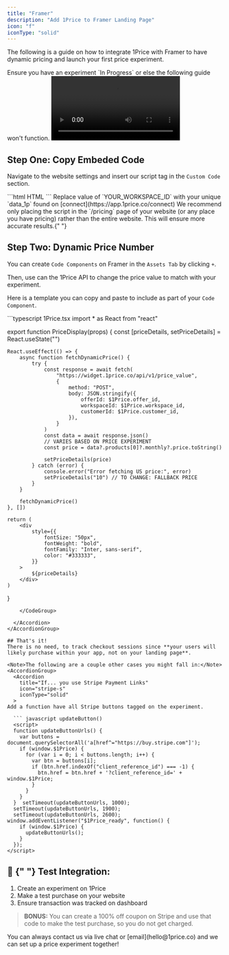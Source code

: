 ```yaml
---
title: "Framer"
description: "Add 1Price to Framer Landing Page"
icon: "f"
iconType: "solid"
---
```


The following is a guide on how to integrate 1Price with Framer to have dynamic pricing and launch your first price experiment.

<Warning>
  Ensure you have an experiment `In Progress` or else the following guide won't
  function.
</Warning>
<video
  controls
  className="w-full aspect-video"
  src="/videos/Framer.mp4"
></video>

## Step One: Copy Embeded Code

Navigate to the website settings and insert our script tag in the `Custom Code` section.

<CodeGroup>
  ```html HTML
  <script
    src="https://widget.1price.co/script.js"
    data-1p="YOUR_WORKSPACE_ID"
    defer
  ></script>
  ```
</CodeGroup>

<Warning>
  Replace value of `YOUR_WORKSPACE_ID` with your unique `data_1p` found on
  [connect](https://app.1price.co/connect)
</Warning>

<Tip>
  We recommend only placing the script in the `/pricing` page of your website
  (or any place you have pricing) rather than the entire website. This will
  ensure more accurate results.{" "}
</Tip>

## Step Two: Dynamic Price Number

You can create `Code Components` on Framer in the `Assets Tab` by clicking `+`.

Then, use can the 1Price API to change the price value to match with your experiment.

Here is a template you can copy and paste to include as part of your `Code Component`.

<AccordionGroup>
  <Accordion
    title="[TEMPLATE] Dynamic Price "
    icon="code"
    iconType="solid"
  >
  <CodeGroup>
 ```typescript 1Price.tsx
import * as React from "react"

export function PriceDisplay(props) {
    const [priceDetails, setPriceDetails] = React.useState("")

    React.useEffect(() => {
        async function fetchDynamicPrice() {
            try {
                const response = await fetch(
                    "https://widget.1price.co/api/v1/price_value",
                    {
                        method: "POST",
                        body: JSON.stringify({
                            offerId: $1Price.offer_id,
                            workspaceId: $1Price.workspace_id,
                            customerId: $1Price.customer_id,
                        }),
                    }
                )
                const data = await response.json()
                // VARIES BASED ON PRICE EXPERIMENT
                const price = data?.products[0]?.monthly?.price.toString()

                setPriceDetails(price)
            } catch (error) {
                console.error("Error fetching US price:", error)
                setPriceDetails("10") // TO CHANGE: FALLBACK PRICE
            }
        }

        fetchDynamicPrice()
    }, [])

    return (
        <div
            style={{
                fontSize: "50px",
                fontWeight: "bold",
                fontFamily: "Inter, sans-serif",
                color: "#333333",
            }}
        >
            ${priceDetails}
        </div>
    )

}

````
    </CodeGroup>

  </Accordion>
</AccordionGroup>

## That's it!
There is no need, to track checkout sessions since **your users will likely purchase within your app, not on your landing page**.

<Note>The following are a couple other cases you might fall in:</Note>
<AccordionGroup>
  <Accordion
    title="If... you use Stripe Payment Links"
    icon="stripe-s"
    iconType="solid"
  >
Add a function have all Stripe buttons tagged on the experiment.

  ``` javascript updateButton()
  <script>
  function updateButtonUrls() {
    var buttons = document.querySelectorAll('a[href^="https://buy.stripe.com"]');
    if (window.$1Price) {
      for (var i = 0; i < buttons.length; i++) {
        var btn = buttons[i];
        if (btn.href.indexOf("client_reference_id") === -1) {
          btn.href = btn.href + '?client_reference_id=' + window.$1Price;
        }
      }
    }
  }  setTimeout(updateButtonUrls, 1000);
  setTimeout(updateButtonUrls, 1900);
  setTimeout(updateButtonUrls, 2600);  window.addEventListener("$1Price_ready", function() {
    if (window.$1Price) {
      updateButtonUrls();
    }
  });
</script>
````

</Accordion>
</AccordionGroup>

## 🧪 ​{" "} Test Integration:

1. Create an experiment on 1Price <br/>
2. Make a test purchase on your website
3. Ensure transaction was tracked on dashboard

> **BONUS:** You can create a 100% off coupon on Stripe and use that code to make the test purchase, so you do not get charged.

<Tip>
  You can always contact us via live chat or [email](hello@1price.co) and we can
  set up a price experiment together!
</Tip>
